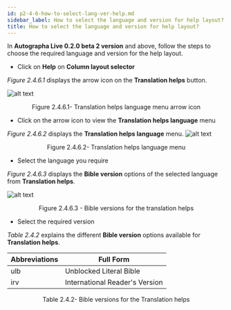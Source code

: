 ```yaml
---
id: p2-4-6-how-to-select-lang-ver-help.md
sidebar_label: How to select the language and version for help layout?
title: How to select the language and version for help layout?
---
```


In **Autographa Live 0.2.0 beta 2 version** and above, follow the steps to choose the required language and version for the help layout.

-   Click on **Help** on **Column layout selector**

_Figure 2.4.6.1_ displays the arrow icon on the **Translation helps** button.

![alt text](../../../../static/AutographaLiveImages/Translation-pane/translation-helps-language-menu-arrow-icon-fig-2.4.6.1.jpg 'Translation helps language menu arrow icon')

<div align='center' style={{ fontStyle: 'Italic' }}>Figure 2.4.6.1- Translation helps language menu arrow icon</div>

-   Click on the arrow icon to view the **Translation helps language** menu

_Figure 2.4.6.2_ displays the **Translation helps language** menu.
![alt text](../../../../static/AutographaLiveImages/Translation-pane/translation-helps-language-menu-fig-2.4.6.2.jpg 'Translation helps language menu')

<div align='center' style={{ fontStyle: 'Italic' }}>Figure 2.4.6.2- Translation helps language menu</div>

-   Select the language you require

_Figure 2.4.6.3_ displays the **Bible version** options of the selected language from **Translation helps**.

![alt text](../../../../static/AutographaLiveImages/Translation-pane/bible-version-options-for-the-translation-helps-fig-2.4.6.3.jpg 'Bible versions for the translation helps')

<div align='center' style={{ fontStyle: 'Italic' }}>Figure 2.4.6.3 - Bible versions for the translation helps</div>

-   Select the required version

_Table 2.4.2_ explains the different **Bible version** options available for **Translation helps**.

| Abbreviations | Full Form                      |
| ------------- | ------------------------------ |
| ulb           | Unblocked Literal Bible        |
| irv           | International Reader's Version |

<div align='center' style={{ fontStyle: 'Italic' }}>Table 2.4.2- Bible versions for the Translation helps</div>

